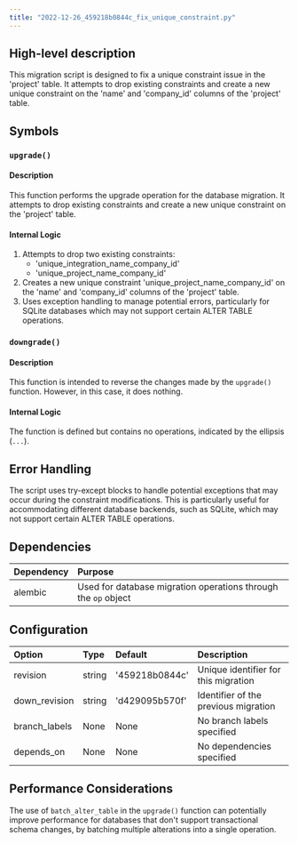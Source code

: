 ```yaml
---
title: "2022-12-26_459218b0844c_fix_unique_constraint.py"
---
```


## High-level description
This migration script is designed to fix a unique constraint issue in the 'project' table. It attempts to drop existing constraints and create a new unique constraint on the 'name' and 'company_id' columns of the 'project' table.

## Symbols

### `upgrade()`
#### Description
This function performs the upgrade operation for the database migration. It attempts to drop existing constraints and create a new unique constraint on the 'project' table.

#### Internal Logic
1. Attempts to drop two existing constraints:
   - 'unique_integration_name_company_id'
   - 'unique_project_name_company_id'
2. Creates a new unique constraint 'unique_project_name_company_id' on the 'name' and 'company_id' columns of the 'project' table.
3. Uses exception handling to manage potential errors, particularly for SQLite databases which may not support certain ALTER TABLE operations.

### `downgrade()`
#### Description
This function is intended to reverse the changes made by the `upgrade()` function. However, in this case, it does nothing.

#### Internal Logic
The function is defined but contains no operations, indicated by the ellipsis (`...`).

## Error Handling
The script uses try-except blocks to handle potential exceptions that may occur during the constraint modifications. This is particularly useful for accommodating different database backends, such as SQLite, which may not support certain ALTER TABLE operations.

## Dependencies
| Dependency | Purpose |
|:-----------|:--------|
| alembic | Used for database migration operations through the `op` object |

## Configuration
| Option | Type | Default | Description |
|:-------|:-----|:--------|:------------|
| revision | string | '459218b0844c' | Unique identifier for this migration |
| down_revision | string | 'd429095b570f' | Identifier of the previous migration |
| branch_labels | None | None | No branch labels specified |
| depends_on | None | None | No dependencies specified |

## Performance Considerations
The use of `batch_alter_table` in the `upgrade()` function can potentially improve performance for databases that don't support transactional schema changes, by batching multiple alterations into a single operation.